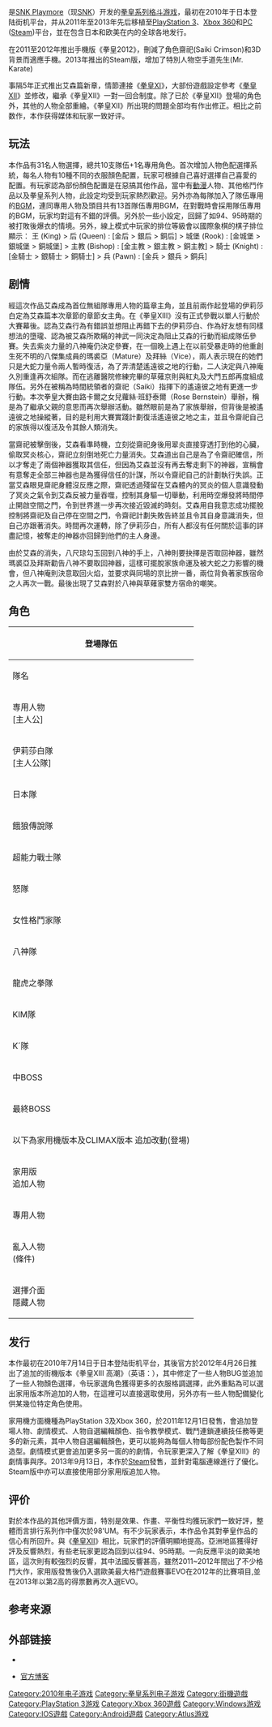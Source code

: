 {{refimprove|time=2016-06-25T14:14:22+00:00}}

{{NoteTA
| G1=Games
}}
{{Infobox VG
| title = 拳皇XIII
| japanese = ザ・キング・オブ・ファイターズXIII
| english = The King of Fighters XIII
| image = [[File:Kofxiii.png|250px]]
| caption = 
| developer = [[SNK_Playmore|SNK Playmore]]
| publisher = {{vgr|JP|SNK Playmore|NA|[[Atlus|Atlus]]|EU|[[Rising_Star_Games|Rising Star Games]]}}
| director = 山本圭 <ref name="staff">{{cite web|script-title=ja:早く遊んでほしい！ 『KOF XIII』開発スタッフ2人が稼働直前の気持ちを告白！|url=http://dengekionline.com/elem/000/000/279/279862/|website=電撃オンライン|accessdate=2016-06-25|archive-date=2019-02-05|archive-url=https://web.archive.org/web/20190205100433/http://dengekionline.com/elem/000/000/279/279862/|dead-url=no}}</ref>
| producer = 久木野雅昭<ref name="staff" />
| series = [[拳皇系列|拳皇系列]]
| genre = [[格斗游戏|格斗游戏]]
| modes = [[单人电子游戏|单人]]、[[多人电子游戏|多人]]
| cabinet = 直立
| arcade system = [[Taito_Type_X2|Taito Type X2]]
| cpu = [[Intel_Core_2_Duo|Intel Core 2 Duo]] E6400 <br> [[顯示卡|顯示卡]]：[[GeForce_7900|GeForce 7900]]GS
| sound = [[Realtek|Realtek]] [[Intel_High_Definition_Audio|HD]] {{nowrap|[[7.1_surround_sound|7.1-channel]]}}
| display = [[720p|720p]] / [[1080p|1080p]]
| platforms = [[街機|街機]]、[[PlayStation_3|PlayStation 3]]、[[Xbox_360|Xbox 360]]、[[Microsoft_Windows|Microsoft Windows]]、[[iOS|iOS]]、[[Android|Android]]
| released = {{Infobox VG/C | 2010年7月14日 |'''街机'''<br />{{vgr|JP|July 14, 2010<ref name="KOFXIIIDetails">{{cite web |url=http://realwrestlecrap.proboards.com/index.cgi?board=offtopic&action=display&thread=273747 |accessdate=2010-03-25 |date=2010-03-25 |title=The King of Fighters XIII Details |deadurl=yes |archiveurl=https://web.archive.org/web/20110715114904/http://realwrestlecrap.proboards.com/index.cgi?board=offtopic&action=display&thread=273747 |archivedate=2011年7月15日 }}</ref>}} '''PlayStation 3'''、'''Xbox 360'''{{vgr|JP|December 1, 2011<ref name="Finalreleas">{{cite web|url=http://andriasang.com/comyv6/|title=King of Fighters XIII Redated|publisher=Andriasang|accessdate=2011-11-04|archive-date=2021-03-15|archive-url=https://web.archive.org/web/20210315231920/https://andriasang.com/comyv6/|dead-url=no}}</ref>|NA|November 22, 2011<ref name="englishreldate">{{cite web|url=http://www.gamespot.com/ps3/action/the-king-of-fighters-xiii/video/6336922/the-king-of-fighters-xiii--full-trailer|title=The King of Fighters XIII – Full Trailer (PlayStation 3)|publisher=GameSpot|accessdate=2011-09-28}}</ref>|EU|November 25, 2011<ref name="Rising Star Games">{{cite web|url=http://www.risingstargames.com/games/the-king-of-fighters-xiii-ps3.html|title=The King of Fighters XIII EU publisher homepage|publisher=Rising Star Games|accessdate=2011-09-22|deadurl=yes|archiveurl=https://web.archive.org/web/20110926134228/http://www.risingstargames.com/games/the-king-of-fighters-xiii-ps3.html|archivedate=2011年9月26日}}</ref>}}'''iOS'''{{vgr|WW|July 7, 2011}}'''Android'''{{vgr|WW|March 22, 2012}}'''Microsoft Windows'''{{vgr|WW|September 13, 2013}}}}
}}
{{Vgname|拳皇XIII|en=The King of Fighters XIII|ja=ザ・キング・オブ・ファイターズXIII}}是[[SNK_Playmore|SNK Playmore]]（现[[SNK|SNK]]）开发的[[拳皇系列|拳皇系列]][[格斗游戏|格斗游戏]]，最初在2010年于日本登陆街机平台，并从2011年至2013年先后移植至[[PlayStation_3|PlayStation 3]]、[[Xbox_360|Xbox 360]]和[[个人电脑|PC]] ([[Steam|Steam]])平台，並在包含日本和欧美在内的全球各地发行。

在2011至2012年推出手機版《拳皇2012》，刪減了角色齋祀(Saiki Crimson)和3D背景而適應手機。2013年推出的Steam版，增加了特別人物空手道先生(Mr. Karate)

事隔5年正式推出艾森篇新章，情節連接《[[拳皇XI|拳皇XI]]》，大部份遊戲設定參考《[[拳皇XII|拳皇XII]]》並修改，繼承《拳皇XII》一對一回合制度。除了已於《拳皇XII》登場的角色外，其他的人物全部重繪。《拳皇XII》所出現的問題全部均有作出修正。相比之前数作，本作获得媒体和玩家一致好评。

== 玩法 ==
本作品有31名人物選擇，總共10支隊伍+1名專用角色。首次增加人物色配選擇系統，每名人物有10種不同的衣服顏色配置，玩家可根據自己喜好選擇自己喜愛的配置。有玩家認為部份顏色配置是在惡搞其他作品，當中有[[動漫|動漫]]人物、其他格鬥作品以及拳皇系列人物，此設定均受到玩家熱烈歡迎。另外亦為每隊加入了隊伍專用的[[BGM|BGM]]，連同專用人物及頭目共有13首隊伍專用BGM，在對戰時會採用隊伍專用的BGM，玩家均對這有不錯的評價。另外於一些小設定，回歸了如94、95時期的被打敗後爆衣的情境。另外，線上模式中玩家的排位等級會以國際象棋的棋子排位顯示：
王 (King) > 后 (Queen) : [金后 > 銀后 > 銅后] > 城堡 (Rook) : [金城堡 > 銀城堡 > 銅城堡] > 主教 (Bishop) : [金主教 > 銀主教 > 銅主教] > 騎士 (Knight) : [金騎士 > 銀騎士 > 銅騎士] > 兵 (Pawn) : [金兵 > 銀兵 > 銅兵]

== 剧情 ==
經這次作品艾森成為首位無組隊專用人物的篇章主角，並且前兩作起登場的伊莉莎白定為艾森篇本次章節的章節女主角。在《拳皇XIII》沒有正式參戰以單人行動於大賽幕後。認為艾森行為有錯誤並想阻止再錯下去的伊莉莎白、作為好友想有同樣想法的墮瓏、認為被艾森所欺瞞的神武一同決定為阻止艾森的行動而組成隊伍參賽。失去紫炎力量的八神庵仍決定參賽，在一個晚上遇上在以前受暴走時的他重創生死不明的八傑集成員的瑪裘亞（Mature）及拜絲（Vice），兩人表示現在的她們只是大蛇力量令兩人暫時復活，為了弄清楚遙遠彼之地的行動，二人決定與八神庵久別重逢再次組隊。而在逃離醫院修練完畢的草薙京則與紅丸及大門五郎再度組成隊伍。另外在被稱為時間統領者的齋祀（Saiki）指揮下的遙遠彼之地有更進一步行動。本次拳皇大賽由路卡爾之女兒蘿絲·班舒泰爾（Rose Bernstein）舉辦，稱是為了繼承父親的意思而再次舉辦活動。雖然眼前是為了家族舉辦，但背後是被遙遠彼之地操縱著，目的是利用大賽實踐計劃復活遙遠彼之地之主，並且令齋祀自己的家族得以復活及令其餘人類消失。

當齋祀被擊倒後，艾森看準時機，立刻從齋祀身後用翠炎直接穿透打到他的心臟，偷取冥炎核心，齋祀立刻倒地死亡力量消失。艾森道出自己是為了令齋祀確信，所以才奪走了兩個神器獲取其信任，但因為艾森並沒有再去奪走剩下的神器，宣稱會有意奪走全部三神器也是為獲得信任的計謀，所以令齋祀自己的計劃執行失誤。正當艾森眼見齋祀身體沒反應之際，齋祀透過殘留在艾森體內的冥炎的個人意識發動了冥炎之氣令到艾森反被力量吞噬，控制其身驅一切舉動，利用時空爆發將時間停止開啟空間之門，令到世界進一步再次接近毀滅的時刻。艾森用自我意志成功擺脫控制將齋祀及自己停在空間之門，令齋祀計劃失敗告終並且令其自身意識消失，但自己亦跟著消失。時間再次運轉，除了伊莉莎白，所有人都沒有任何關於這事的詳盡記憶，被奪走的神器亦回歸到他們的主人身邊。

由於艾森的消失，八尺琼勾玉回到八神的手上，八神則要抉擇是否取回神器，雖然瑪裘亞及拜斯勸告八神不要取回神器，這樣可擺脫家族命運及被大蛇之力影響的機會，但八神庵則決意取回火焰，並要求與同場的京比拚一番，兩位背負著家族宿命之人再次一戰。最後出現了艾森對於八神與草薙家雙方宿命的嘲笑。

== 角色 ==
{{main|拳皇系列角色列表}}

{| class="wikitable" style="text-align:center"
|-
! colspan="4"|登場隊伍
|-
! 隊名 !! colspan="3"|成員
|-
! 専用人物<br />[主人公]
| colspan="3"| 阿修・克里門森（ASH CRIMSON）
|-
! 伊莉莎白隊<br /> [主人公隊]
| 伊莉莎白・布蘭克托什（ELISABETH BLANCTORCHE） || 神武（SHEN WOO） || 墮瓏（DUO LON）
|-
! 日本隊
| 草薙 京（KYO KUSANAGI） || 二階堂 紅丸（BENIMARU NIKADO） || 大門 五郎（GORO DAIMON）
|-
! 餓狼傳說隊
| 泰利・波格（TERRY BOGARD） || 安迪・波格（ANDY BOGARD） || 東丈（JOE HIGASHI）
|-
! 超能力戰士隊
| 麻宮 雅典娜（ATHENA ASAMIYA） || 椎拳崇（SIE KENSOU） || 鎮元齋（CHIN GENTSAI）
|-
! 怒隊
| 拉爾夫・鍾斯（RALF JONES） || 克拉克・史超（CLARK STEEL） || 莉安娜・海頓（LEONA HEIDERN）
|-
! 女性格鬥家隊
| 不知火 舞（MAI SHIRANUI） || 瓊（KING） || 坂崎 百合（YURI SAKAZAKI）
|-
! 八神隊
| 八神 庵（IORI YAGAMI） || 瑪卓亞（MATURE） || 拜斯（VICE）
|-
! 龍虎之拳隊
| 坂崎 獠（RYO SAKAZAKI） || 羅拔・嘉西亞（ROBERT GARCIA） || 坂崎 琢磨（TAKUMA SAKAZAKI）
|-
! KIM隊
| 金甲喚（KIM KAPHWAN） || 霍查（HWA JAI） || 雷電（RAIDEN）
|-
! K´隊
| K´（K DASH） || 古娜・戴雅門度（KULA DIAMOND） || 麥斯瑪（MAXIMA）
|-
! 中BOSS
| colspan="3"|拳皇人物列表|齋祀(變身後)（SAIKI）（條件）
|-
! 最終BOSS
| colspan="3"|拳皇人物列表|血之螺旋/邪魔 阿修（EVIL ASH）（條件）
|-
! colspan="4"|以下為家用機版本及CLIMAX版本 追加改動(登場)
|-
! 家用版<br/>追加人物
| colspan="3"|比利・卡（BILLY KANE）、齋祀(變身前形態)（SAIKI）<br/>八神 庵(紫燄)（IORI YAGAMI）、草薙 京(NESTS篇)（KYO KUSANAGI）、空手道先生（Mr. Karate）
|-
! 專用人物
| 比利・卡（BILLY KANE） || 阿修・克里門森（ASH CRIMSON） || 原版變身前 齋祀（SAIKI）
|-
! 亂入人物<br/>(條件)
| colspan="3"|阿修・克里門森（ASH CRIMSON）<br/>原版變身前 齋祀（SAIKI）<br/>比利・卡（BILLY KANE）
|-
! 選擇介面<br/>隱藏人物
| colspan="3"|NESTS風格 草薙 京（KYO KUSANAGI）<br/>奪回紫燄 八神 庵（IORI YAGAMI）<br/>空手道先生（Mr. Karate）
|}

== 发行 ==
本作最初在2010年7月14日于日本登陆街机平台，其後官方於2012年4月26日推出了追加的街機版本《拳皇XIII 高潮》（英语：{{lang|en|''The King of Fighters XIII Climax''}}），其中修定了一些人物BUG並追加了一些人物顏色選擇，令玩家選角色獲得更多的衣服格調選擇，此外重點為可以選出家用版本所追加的人物，在這裡可以直接選取使用，另外亦有一些人物配備變化供某幾位特定角色使用。

家用機方面機種為PlayStation 3及Xbox 360，於2011年12月1日發售，會追加登場人物、劇情模式、人物自選編輯顏色、指令教學模式、戰鬥連鎖連續技任務等更多的新元素，其中人物自選編輯顏色，更可以能夠為每個人物每部份配色製作不同造型。劇情模式更會追加更多另一面的的劇情，令玩家更深入了解《拳皇XIII》的劇情事與序。2013年9月13日，本作於[[Steam|Steam]]發售，並針對電腦連線進行了優化。Steam版中亦可以直接使用部分家用版追加人物。

== 评价 ==
對於本作品的其他評價方面，特別是效果、作畫、平衡性均獲玩家們一致好評，整體而言排行系列作中僅次於98'UM。有不少玩家表示，本作品令其對拳皇作品的信心有所回升。與《[[拳皇XII|拳皇XII]]》相比，玩家們的評價明顯地提高。亞洲地區獲得好評及反響熱烈，有些老玩家更認為回到以往94、95時期。一向反應平淡的歐美地區，這次則有較強烈的反響，其中法國反響甚高，雖然2011~2012年間出了不少格鬥大作，家用版發售後仍入選歐美最大格鬥遊戲賽事EVO在2012年的比賽項目,並在2013年以第2高的得票數再次入選EVO。

== 参考来源 ==
{{reflist|30em}}

== 外部链接 ==
*{{ja}}{{official website|http://game.snkplaymore.co.jp/official/kof-xiii/}}
*{{ja}}[http://game.snkplaymore.co.jp/official/kof-xiii/blog/  官方博客] {{Wayback|url=http://game.snkplaymore.co.jp/official/kof-xiii/blog/ |date=20160926230043 }}

{{拳皇系列}}

{{DEFAULTSORT:King Of Fighters 13, The}}
[[Category:2010年电子游戏|Category:2010年电子游戏]]
[[Category:拳皇系列电子游戏|Category:拳皇系列电子游戏]]
[[Category:街機遊戲|Category:街機遊戲]]
[[Category:PlayStation_3游戏|Category:PlayStation 3游戏]]
[[Category:Xbox_360遊戲|Category:Xbox 360遊戲]]
[[Category:Windows游戏|Category:Windows游戏]]
[[Category:IOS遊戲|Category:IOS遊戲]]
[[Category:Android遊戲|Category:Android遊戲]]
[[Category:Atlus游戏|Category:Atlus游戏]]